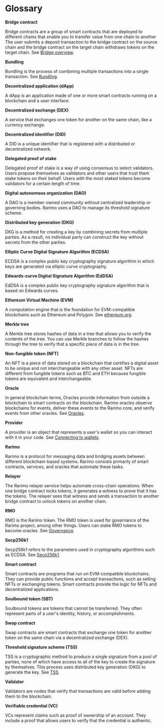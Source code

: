 ---
---

# Glossary

**Bridge contract**

Bridge contracts are a group of smart contracts that are deployed to different chains that enable you to transfer value from one chain to another
The user submits a deposit transaction to the bridge contract on the source chain and the bridge contract on the target chain withdraws tokens on the target chain.
See [Bridge overview](./reference/contracts/bridge).

**Bundling**

Bundling is the process of combining multiple transactions into a single transaction.
See [Bundling](./overview/bundling).

**Decentralized application (dApp)**

A dApp is an application made of one or more smart contracts running on a blockchain and a user interface.

**Decentralized exchange (DEX)**

A service that exchanges one token for another on the same chain, like a currency exchange.

**Decentralized identifier (DID)**

A DID is a unique identifier that is registered with a distributed or decentralized network.

**Delegated proof of stake**

Delegated proof of stake is a way of using consensus to select validators.
Users propose themselves as validators and other users that trust them stake tokens on their behalf.
Users with the most staked tokens become validators for a certain length of time.

**Digital autonomous organization (DAO)**

A DAO is a member-owned community without centralized leadership or governing bodies.
Rarimo uses a DAO to manage its threshold signature scheme.

**Distributed key generation (DKG)**

DKG is a method for creating a key by combining secrets from multiple parties.
As a result, no individual party can construct the key without secrets from the other parties.

**Elliptic Curve Digital Signature Algorithm (ECDSA)**

ECDSA is a complex public key cryptography signature algorithm in which keys are generated via elliptic curve cryptography.

**Edwards-curve Digital Signature Algorithm (EdDSA)**

EdDSA is a complex public key cryptography signature algorithm that is based on Edwards curves.

**Ethereum Virtual Machine (EVM)**

A computation engine that is the foundation for EVM-compatible blockchains such as Ethereum and Polygon.
See [ethereum.org](https://ethereum.org).

**Merkle tree**

A Merkle tree stores hashes of data in a tree that allows you to verify the contents of the tree.
You can use Merkle branches to follow the hashes through the tree to verify that a specific piece of data is in the tree.

**Non-fungible token (NFT)**

An NFT is a piece of data stored on a blockchain that certifies a digital asset to be unique and not interchangeable with any other asset.
NFTs are different from fungible tokens such as BTC and ETH because fungible tokens are equivalent and interchangeable.

**Oracle**

In general blockchain terms, Oracles provide information from outside a blockchain to smart contracts on the blockchain.
Rarimo oracles observe blockchains for events, deliver these events to the Rarimo core, and verify events from other oracles.
See [Oracles](./architecture/oracles).

**Provider**

A provider is an object that represents a user's wallet so you can interact with it in your code.
See [Connecting to wallets](./overview/connecting-to-wallets).

**Rarimo**

Rarimo is a protocol for messaging data and bridging assets between different blockchain-based systems.
Rarimo consists primarily of smart contracts, services, and oracles that automate these tasks.

**Relayer**

The Rarimo relayer service helps automate cross-chain operations.
When one bridge contract locks tokens, it generates a witness to prove that it has the tokens.
The relayer sees that witness and sends a transaction to another bridge contract to unlock tokens on another chain.

**RMO**

RMO is the Rarimo token.
The RMO token is used for governance of the Rarimo project, among other things.
Users can stake RMO tokens to become oracles.
See [Governance](./whitepaper/governance).

**Secp256k1**

Secp256k1 refers to the parameters used in cryptography algorithms such as ECDSA.
See [Secp256k1](https://en.bitcoin.it/wiki/Secp256k1).

**Smart contract**

Smart contracts are programs that run on EVM-compatible blockchains.
They can provide public functions and accept transactions, such as selling NFTs or exchanging tokens.
Smart contracts provide the logic for NFTs and decentralized applications.

**Soulbound token (SBT)**

Soulbound tokens are tokens that cannot be transferred.
They often represent parts of a user's identity, history, or accomplishments.

**Swap contract**

Swap contracts are smart contracts that exchange one token for another token on the same chain via a decentralized exchange (DEX).

**Threshold signature scheme (TSS)**

TSS is a cryptographic method to produce a single signature from a pool of parties, none of which have access to all of the key to create the signature by themselves.
This process uses distributed key generation (DKG) to generate the key.
See [TSS](./architecture/tss).

**Validator**

Validators are nodes that verify that transactions are valid before adding them to the blockchain.

**Verifiable credential (VC)**

VCs represent claims such as proof of ownership of an account.
They include a proof that allows users to verify that the credential is authentic.
